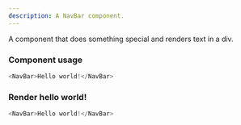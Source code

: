 ```yaml
---
description: A NavBar component.
---
```



A component that does something special and renders text in a div.

### Component usage
```js
<NavBar>Hello world!</NavBar>
```

### Render hello world!

```js live
<NavBar>Hello world!</NavBar>
```
